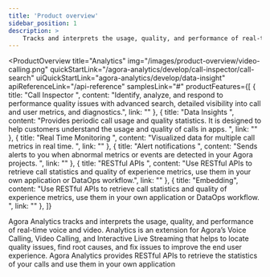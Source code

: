 ```yaml
---
title: 'Product overview'
sidebar_position: 1
description: >
    Tracks and interprets the usage, quality, and performance of real-time voice and video.
---
```



<ProductOverview
    title="Analytics"
    img="/images/product-overview/video-calling.png"
    quickStartLink="/agora-analytics/develop/call-inspector/call-search"
    uiQuickStartLink="agora-analytics/develop/data-insight"
    apiReferenceLink="/api-reference"
    samplesLink="#"
    productFeatures={[
        {
            title: "Call Inspector ",
            content: "Identify, analyze, and respond to performance quality issues with advanced search, detailed visibility into call and user metrics, and diagnostics.",
            link: ""
        },
        {
            title: "Data Insights ",
            content: "Provides periodic call usage and quality statistics. It is designed to help customers understand the usage and quality of calls in apps. ",
            link: ""
        },
        {
            title: "Real Time Monitoring ",
            content: "Visualized data for multiple call metrics in real time. ",
            link: ""
        },
        {
            title: "Alert notifications ",
            content: "Sends alerts to you when abnormal metrics or events are detected in your Agora projects. ",
            link: ""
        },
        {
            title: "RESTful APIs ",
            content: "Use RESTful APIs to retrieve call statistics and quality of experience metrics, use them in your own application or DataOps workflow.",
            link: ""
        },
        {
            title: "Embedding",
            content: "Use RESTful APIs to retrieve call statistics and quality of experience metrics, use them in your own application or DataOps workflow. ",
            link: ""
        },
    ]}

>

Agora Analytics tracks and interprets the usage, quality, and performance of real-time voice and video. Analytics is an extension for Agora’s Voice Calling, Video Calling, and Interactive Live Streaming that helps to locate quality issues, find root causes, and fix issues to improve the end user experience. Agora Analytics provides RESTful APIs to retrieve the statistics of your calls and use them in your own application



</ProductOverview>
